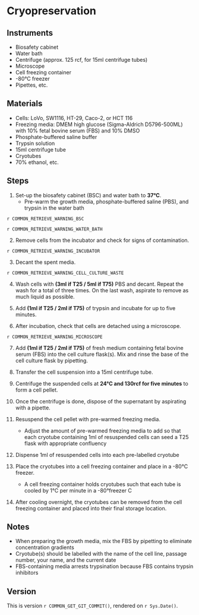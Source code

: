 # Cryopreservation

## Instruments

- Biosafety cabinet
- Water bath
- Centrifuge (approx. 125 rcf, for 15ml centrifuge tubes)
- Microscope
- Cell freezing container
- -80°C freezer
- Pipettes, etc.

## Materials

- Cells: LoVo, SW1116, HT-29, Caco-2, or HCT 116
- Freezing media: DMEM high glucose (Sigma-Aldrich D5796-500ML) with 10% fetal bovine serum (FBS) and 10% DMSO
- Phosphate-buffered saline buffer
- Trypsin solution
- 15ml centrifuge tube
- Cryotubes
- 70% ethanol, etc.

## Steps

1. Set-up the biosafety cabinet (BSC) and water bath to **37°C**.
    - Pre-warm the growth media, phosphate-buffered saline (PBS), and trypsin in the water bath
    
::: {.rmdwarning}

`r COMMON_RETRIEVE_WARNING_BSC`

`r COMMON_RETRIEVE_WARNING_WATER_BATH`

:::

2. Remove cells from the incubator and check for signs of contamination.

::: {.rmdwarning}

`r COMMON_RETRIEVE_WARNING_INCUBATOR`

:::

3. Decant the spent media.

::: {.rmdwarning}

`r COMMON_RETRIEVE_WARNING_CELL_CULTURE_WASTE`

:::

4. Wash cells with **(3ml if T25 / 5ml if T75)** PBS and decant.
   Repeat the wash for a total of three times.
   On the last wash, aspirate to remove as much liquid as possible.

5. Add **(1ml if T25 / 2ml if T75)** of trypsin and incubate for up to five minutes.

6. After incubation, check that cells are detached using a microscope.

::: {.rmdwarning}

`r COMMON_RETRIEVE_WARNING_MICROSCOPE`

:::

7. Add **(1ml if T25 / 2ml if T75)** of fresh medium containing fetal bovine serum (FBS) into the cell culture flask(s).
   Mix and rinse the base of the cell culture flask by pipetting.

8. Transfer the cell suspension into a 15ml centrifuge tube.

9. Centrifuge the suspended cells at **24°C and 130rcf for five minutes** to form a cell pellet.

10. Once the centrifuge is done, dispose of the supernatant by aspirating with a pipette.

11. Resuspend the cell pellet with pre-warmed freezing media.
    - Adjust the amount of pre-warmed freezing media to add so that each cryotube containing 1ml of resuspended cells can seed a T25 flask with appropriate confluency

12. Dispense 1ml of resuspended cells into each pre-labelled cryotube

13. Place the cryotubes into a cell freezing container and place in a -80°C freezer.
    - A cell freezing container holds cryotubes such that each tube is cooled by 1°C per minute in a -80°freezer C

14. After cooling overnight, the cryotubes can be removed from the cell freezing container and placed into their final storage location.
    
## Notes

- When preparing the growth media, mix the FBS by pipetting to eliminate concentration gradients
- Cryotube(s) should be labelled with the name of the cell line, passage number, your name, and the current date
- FBS-containing media arrests trypsination because FBS contains trypsin inhibitors

## Version

This is version ``r COMMON_GET_GIT_COMMIT()``, rendered on `r Sys.Date()`.
